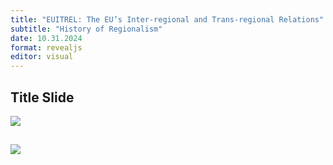 ```yaml
---
title: "EUITREL: The EU’s Inter-regional and Trans-regional Relations"
subtitle: "History of Regionalism"
date: 10.31.2024
format: revealjs
editor: visual
---
```


## Title Slide

![](images/Yeşil%20ile%20Küre%20Simgesi%20Gençlik%20Ağı%20Konferansı%20Afiş-14.png)

## 

![](images/autumn%204.%20week_page-0001.jpg)
